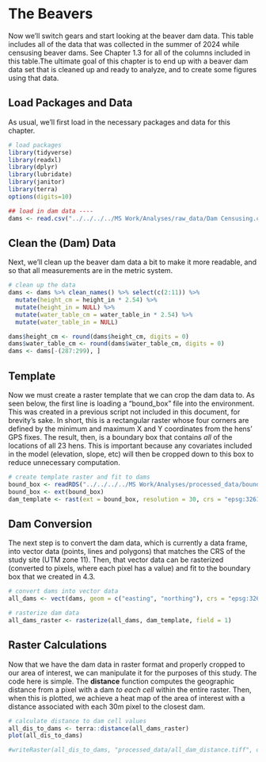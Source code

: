 # The Beavers

Now we'll switch gears and start looking at the beaver dam data. This table includes all of the data that was collected in the summer of 2024 while censusing beaver dams. See Chapter 1.3 for all of the columns included in this table.The ultimate goal of this chapter is to end up with a beaver dam data set that is cleaned up and ready to analyze, and to create some figures using that data.

## Load Packages and Data

As usual, we'll first load in the necessary packages and data for this chapter.

```r
# load packages
library(tidyverse)
library(readxl)
library(dplyr)
library(lubridate)
library(janitor)
library(terra)
options(digits=10)

## load in dam data ----
dams <- read.csv("../../../../MS Work/Analyses/raw_data/Dam Censusing.csv")
```

## Clean the (Dam) Data

Next, we'll clean up the beaver dam data a bit to make it more readable, and so that all measurements are in the metric system.

```r
# clean up the data
dams <- dams %>% clean_names() %>% select(c(2:11)) %>% 
  mutate(height_cm = height_in * 2.54) %>%
  mutate(height_in = NULL) %>%
  mutate(water_table_cm = water_table_in * 2.54) %>% 
  mutate(water_table_in = NULL)

dams$height_cm <- round(dams$height_cm, digits = 0)
dams$water_table_cm <- round(dams$water_table_cm, digits = 0)
dams <- dams[-(287:299), ]
```

## Template

Now we must create a raster template that we can crop the dam data to. As seen below, the first line is loading a "bound_box" file into the environment. This was created in a previous script not included in this document, for brevity's sake. In short, this is a rectangular raster whose four corners are defined by the minimum and maximum X and Y coordinates from the hens' GPS fixes. The result, then, is a boundary box that contains *all* of the locations of all 23 hens. This is important because any covariates included in the model (elevation, slope, etc) will then be cropped down to this box to reduce unnecessary computation.

```r
# create template raster and fit to dams
bound_box <- readRDS("../../../../MS Work/Analyses/processed_data/bound_box.rds")
bound_box <- ext(bound_box)
dam_template <- rast(ext = bound_box, resolution = 30, crs = "epsg:32611")
```

## Dam Conversion

The next step is to convert the dam data, which is currently a data frame, into vector data (points, lines and polygons) that matches the CRS of the study site (UTM zone 11). Then, that vector data can be rasterized (converted to pixels, where each pixel has a value) and fit to the boundary box that we created in 4.3.

```r
# convert dams into vector data
all_dams <- vect(dams, geom = c("easting", "northing"), crs = "epsg:32611")

# rasterize dam data
all_dams_raster <- rasterize(all_dams, dam_template, field = 1)
```

## Raster Calculations

Now that we have the dam data in raster format and properly cropped to our area of interest, we can manipulate it for the purposes of this study. The code here is simple. The **distance** function computes the geographic distance from a pixel with a dam  *to each cell* within the entire raster. Then, when this is plotted, we achieve a heat map of the area of interest with a distance associated with each 30m pixel to the closest dam.

```r
# calculate distance to dam cell values
all_dis_to_dams <- terra::distance(all_dams_raster)
plot(all_dis_to_dams)

#writeRaster(all_dis_to_dams, "processed_data/all_dam_distance.tiff", overwrite = TRUE)
```
